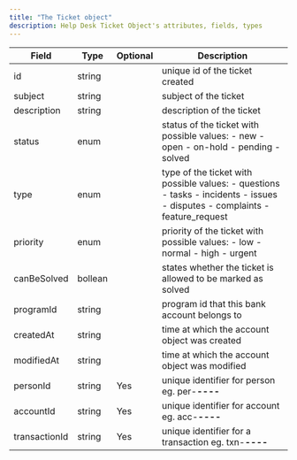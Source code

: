 ```yaml
---
title: "The Ticket object"
description: Help Desk Ticket Object's attributes, fields, types
---
```


| **Field**     | **Type** | **Optional** | **Description**                                                                                                             |
|---------------|----------|--------------|-----------------------------------------------------------------------------------------------------------------------------|
| id            | string   |              | unique id of the ticket created                                                                                             |
| subject       | string   |              | subject of the ticket                                                                                                       |
| description   | string   |              | description of the ticket                                                                                                   |
| status        | enum     |              | status of the ticket with possible values: - new - open - on-hold - pending - solved                                        |
| type          | enum     |              | type of the ticket with possible values: - questions - tasks - incidents - issues - disputes - complaints - feature_request |
| priority      | enum     |              | priority of the ticket with possible values: - low - normal - high - urgent                                                 |
| canBeSolved   | bollean  |              | states whether the ticket is allowed to be marked as solved                                                                 |
| programId     | string   |              | program id that this bank account belongs to                                                                                |
| createdAt     | string   |              | time at which the account object was created                                                                                |
| modifiedAt    | string   |              | time at which the account object was modified                                                                               |
| personId      | string   | Yes          | unique identifier for person eg. per-********-****-****-****-************                                                   |
| accountId     | string   | Yes          | unique identifier for account eg. acc-********-****-****-****-************                                                  |
| transactionId | string   | Yes          | unique identifier for a transaction eg. txn-********-****-****-****-************                                            |